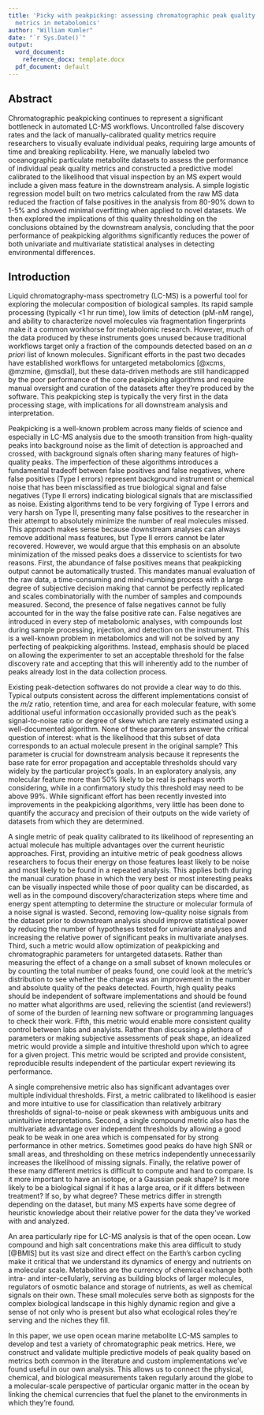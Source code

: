 ```yaml
---
title: 'Picky with peakpicking: assessing chromatographic peak quality with simple
  metrics in metabolomics'
author: "William Kumler"
date: "`r Sys.Date()`"
output:
  word_document:
    reference_docx: template.docx
  pdf_document: default
---
```


## Abstract

Chromatographic peakpicking continues to represent a significant bottleneck in automated LC-MS workflows. Uncontrolled false discovery rates and the lack of manually-calibrated quality metrics require researchers to visually evaluate individual peaks, requiring large amounts of time and breaking replicability. Here, we manually labeled two oceanographic particulate metabolite datasets to assess the performance of individual peak quality metrics and constructed a predictive model calibrated to the likelihood that visual inspection by an MS expert would include a given mass feature in the downstream analysis. A simple logistic regression model built on two metrics calculated from the raw MS data reduced the fraction of false positives in the analysis from 80-90% down to 1-5% and showed minimal overfitting when applied to novel datasets. We then explored the implications of this quality thresholding on the conclusions obtained by the downstream analysis, concluding that the poor performance of peakpicking algorithms significantly reduces the power of both univariate and multivariate statistical analyses in detecting environmental differences.

## Introduction

Liquid chromatography-mass spectrometry (LC-MS) is a powerful tool for exploring the molecular composition of biological samples. Its rapid sample processing (typically <1 hr run time), low limits of detection (pM-nM range), and ability to characterize novel molecules via fragmentation fingerprints make it a common workhorse for metabolomic research. However, much of the data produced by these instruments goes unused because traditional workflows target only a fraction of the compounds detected based on an *a priori* list of known molecules. Significant efforts in the past two decades have established workflows for untargeted metabolomics [@xcms, @mzmine, @msdial], but these data-driven methods are still handicapped by the poor performance of the core peakpicking algorithms and require manual oversight and curation of the datasets after they're produced by the software. This peakpicking step is typically the very first in the data processing stage, with implications for all downstream analysis and interpretation. 

Peakpicking is a well-known problem across many fields of science and especially in LC-MS analysis due to the smooth transition from high-quality peaks into background noise as the limit of detection is approached and crossed, with background signals often sharing many features of high-quality peaks. The imperfection of these algorithms introduces a fundamental tradeoff between false positives and false negatives, where false positives (Type I errors) represent background instrument or chemical noise that has been misclassified as true biological signal and false negatives (Type II errors) indicating biological signals that are misclassified as noise. Existing algorithms tend to be very forgiving of Type I errors and very harsh on Type II, presenting many false positives to the researcher in their attempt to absolutely minimize the number of real molecules missed. This approach makes sense because downstream analyses can always remove additional mass features, but Type II errors cannot be later recovered. However, we would argue that this emphasis on an absolute minimization of the missed peaks does a disservice to scientists for two reasons. First, the abundance of false positives means that peakpicking output cannot be automatically trusted. This mandates manual evaluation of the raw data, a time-consuming and mind-numbing process with a large degree of subjective decision making that cannot be perfectly replicated and scales combinatorially with the number of samples and compounds measured. Second, the presence of false negatives cannot be fully accounted for in the way the false positive rate can. False negatives are introduced in every step of metabolomic analyses, with compounds lost during sample processing, injection, and detection on the instrument. This is a well-known problem in metabolomics and will not be solved by any perfecting of peakpicking algorithms. Instead, emphasis should be placed on allowing the experimenter to set an acceptable threshold for the false discovery rate and accepting that this will inherently add to the number of peaks already lost in the data collection process.

Existing peak-detection softwares do not provide a clear way to do this. Typical outputs consistent across the different implementations consist of the *m/z* ratio, retention time, and area for each molecular feature, with some additional useful information occasionally provided such as the peak's signal-to-noise ratio or degree of skew which are rarely estimated using a well-documented algorithm. None of these parameters answer the critical question of interest: what is the likelihood that this subset of data corresponds to an actual molecule present in the original sample? This parameter is crucial for downstream analysis because it represents the base rate for error propagation and acceptable thresholds should vary widely by the particular project's goals. In an exploratory analysis, any molecular feature more than 50% likely to be real is perhaps worth considering, while in a confirmatory study this threshold may need to be above 99%. While significant effort has been recently invested into improvements in the peakpicking algorithms, very little has been done to quantify the accuracy and precision of their outputs on the wide variety of datasets from which they are determined.

A single metric of peak quality calibrated to its likelihood of representing an actual molecule has multiple advantages over the current heuristic approaches. First, providing an intuitive metric of peak goodness allows researchers to focus their energy on those features least likely to be noise and most likely to be found in a repeated analysis. This applies both during the manual curation phase in which the very best or most interesting peaks can be visually inspected while those of poor quality can be discarded, as well as in the compound discovery/characterization steps where time and energy spent attempting to determine the structure or molecular formula of a noise signal is wasted. Second, removing low-quality noise signals from the dataset prior to downstream analysis should improve statistical power by reducing the number of hypotheses tested for univariate analyses and increasing the relative power of significant peaks in multivariate analyses. Third, such a metric would allow optimization of peakpicking and chromatographic parameters for untargeted datasets. Rather than measuring the effect of a change on a small subset of known molecules or by counting the total number of peaks found, one could look at the metric's distribution to see whether the change was an improvement in the number and absolute quality of the peaks detected. Fourth, high quality peaks should be independent of software implementations and should be found no matter what algorithms are used, relieving the scientist (and reviewers!) of some of the burden of learning new software or programming languages to check their work. Fifth, this metric would enable more consistent quality control between labs and analyists. Rather than discussing a plethora of parameters or making subjective assessments of peak shape, an idealized metric would provide a simple and intuitive threshold upon which to agree for a given project. This metric would be scripted and provide consistent, reproducible results independent of the particular expert reviewing its performance.

A single comprehensive metric also has significant advantages over multiple individual thresholds. First, a metric calibrated to likelihood is easier and more intuitive to use for classification than relatively arbitrary thresholds of signal-to-noise or peak skewness with ambiguous units and unintuitive interpretations. Second, a single compound metric also has the multivariate advantage over independent thresholds by allowing a good peak to be weak in one area which is compensated for by strong performance in other metrics. Sometimes good peaks do have high SNR or small areas, and thresholding on these metrics independently unnecessarily increases the likelihood of missing signals. Finally, the relative power of these many different metrics is difficult to compute and hard to compare. Is it more important to have an isotope, or a Gaussian peak shape? Is it more likely to be a biological signal if it has a large area, or if it differs between treatment? If so, by what degree? These metrics differ in strength depending on the dataset, but many MS experts have some degree of heuristic knowledge about their relative power for the data they've worked with and analyzed.

An area particularly ripe for LC-MS analysis is that of the open ocean. Low compound and high salt concentrations make this area difficult to study [@BMIS] but its vast size and direct effect on the Earth's carbon cycling make it critical that we understand its dynamics of energy and nutrients on a molecular scale. Metabolites are the currency of chemical exchange both intra- and inter-cellularly, serving as building blocks of larger molecules, regulators of osmotic balance and storage of nutrients, as well as chemical signals on their own. These small molecules serve both as signposts for the complex biological landscape in this highly dynamic region and give a sense of not only who is present but also what ecological roles they're serving and the niches they fill.

In this paper, we use open ocean marine metabolite LC-MS samples to develop and test a variety of chromatographic peak metrics. Here, we construct and validate multiple predictive models of peak quality based on metrics both common in the literature and custom implementations we've found useful in our own analysis. This allows us to connect the physical, chemical, and biological measurements taken regularly around the globe to a molecular-scale perspective of particular organic matter in the ocean by linking the chemical currencies that fuel the planet to the environments in which they're found.



